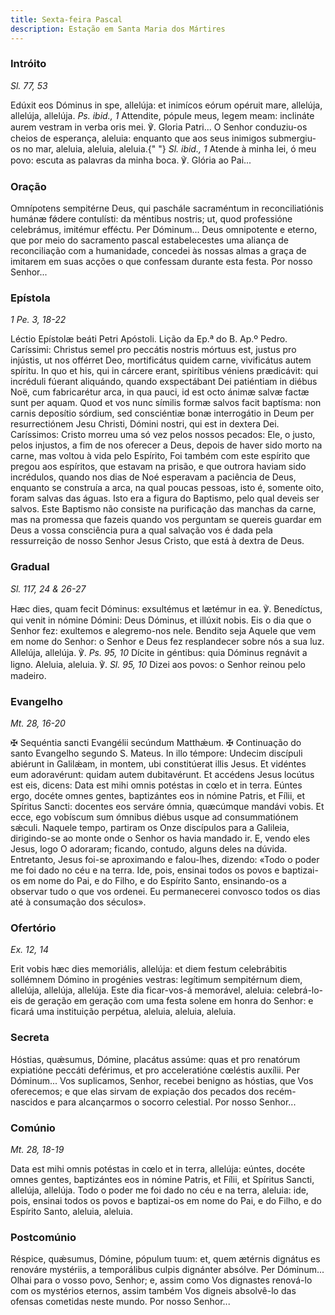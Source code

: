 ```yaml
---
title: Sexta-feira Pascal
description: Estação em Santa Maria dos Mártires
---
```


### Intróito

<em>Sl. 77, 53</em>

<div class="side-by-side not-content">
  <span>
    Edúxit eos Dóminus in spe, allelúja: et inimícos eórum opéruit mare,
    allelúja, allelúja, allelúja. <em>Ps. ibid., 1</em> Attendite, pópule meus,
    legem meam: inclináte aurem vestram in verba oris mei. ℣. Gloria Patri...
  </span>
  <span>
    O Senhor conduziu-os cheios de esperança, aleluia: enquanto que aos seus
    inimigos submergiu-os no mar, aleluia, aleluia, aleluia.{" "}
    <em>Sl. ibid., 1</em>
    Atende à minha lei, ó meu povo: escuta as palavras da minha boca. ℣. Glória ao
    Pai...
  </span>
</div>

### Oração

<div class="side-by-side not-content">
  <span>
    Omnípotens sempitérne Deus, qui paschále sacraméntum in reconciliatiónis
    humánæ fǿdere contulísti: da méntibus nostris; ut, quod professióne
    celebrámus, imitémur efféctu. Per Dóminum...
  </span>
  <span>
    Deus omnipotente e eterno, que por meio do sacramento pascal estabelecestes
    uma aliança de reconciliação com a humanidade, concedei às nossas almas a
    graça de imitarem em suas acções o que confessam durante esta festa. Por
    nosso Senhor...
  </span>
</div>

### Epístola

<em>1 Pe. 3, 18-22</em>

<div class="side-by-side not-content">
  <span>Léctio Epístolæ beáti Petri Apóstoli.</span>
  <span>Lição da Ep.ª do B. Ap.º Pedro.</span>
  <span>
    Caríssimi: Christus semel pro peccátis nostris mórtuus est, justus pro
    injústis, ut nos offérret Deo, mortificátus quidem carne, vivificátus autem
    spíritu. In quo et his, qui in cárcere erant, spirítibus véniens prædicávit:
    qui incréduli fúerant aliquándo, quando exspectábant Dei patiéntiam in
    diébus Noë, cum fabricarétur arca, in qua pauci, id est octo ánimæ salvæ
    factæ sunt per aquam. Quod et vos nunc símilis formæ salvos facit baptísma:
    non carnis deposítio sórdium, sed consciéntiæ bonæ interrogátio in Deum per
    resurrectiónem Jesu Christi, Dómini nostri, qui est in dextera Dei.
  </span>
  <span>
    Caríssimos: Cristo morreu uma só vez pelos nossos pecados: Ele, o justo,
    pelos injustos, a fim de nos oferecer a Deus, depois de haver sido morto na
    carne, mas voltou à vida pelo Espírito, Foi também com este espírito que
    pregou aos espíritos, que estavam na prisão, e que outrora haviam sido
    incrédulos, quando nos dias de Noé esperavam a paciência de Deus, enquanto
    se construía a arca, na qual poucas pessoas, isto é, somente oito, foram
    salvas das águas. Isto era a figura do Baptismo, pelo qual deveis ser
    salvos. Este Baptismo não consiste na purificação das manchas da carne, mas
    na promessa que fazeis quando vos perguntam se quereis guardar em Deus a
    vossa consciência pura a qual salvação vos é dada pela ressurreição de nosso
    Senhor Jesus Cristo, que está à dextra de Deus.
  </span>
</div>

### Gradual

<em>Sl. 117, 24 & 26-27</em>

<div class="side-by-side not-content">
  <span>
    Hæc dies, quam fecit Dóminus: exsultémus et lætémur in ea. ℣. Benedíctus,
    qui venit in nómine Dómini: Deus Dóminus, et illúxit nobis.
  </span>
  <span>
    Eis o dia que o Senhor fez: exultemos e alegremo-nos nele. Bendito seja
    Aquele que vem em nome do Senhor: o Senhor e Deus fez resplandecer sobre nós
    a sua luz.
  </span>
  <span>
    Allelúja, allelúja. ℣. <em>Ps. 95, 10</em> Dícite in géntibus: quia Dóminus
    regnávit a ligno.
  </span>
  <span>
    Aleluia, aleluia. ℣. <em>Sl. 95, 10</em> Dizei aos povos: o Senhor reinou
    pelo madeiro.
  </span>
</div>

### Evangelho

<em>Mt. 28, 16-20</em>

<div class="side-by-side not-content">
  <span>
    <span class="text-red-500">✠</span> Sequéntia sancti Evangélii secúndum
    Matthǽum.
  </span>
  <span>
    <span class="text-red-500">✠</span> Continuação do santo Evangelho segundo
    S. Mateus.
  </span>
  <span>
    In illo témpore: Undecim discípuli abiérunt in Galilǽam, in montem, ubi
    constitúerat illis Jesus. Et vidéntes eum adoravérunt: quidam autem
    dubitavérunt. Et accédens Jesus locútus est eis, dicens: Data est mihi omnis
    potéstas in cœlo et in terra. Eúntes ergo, docéte omnes gentes, baptizántes
    eos in nómine Patris, et Fílii, et Spíritus Sancti: docentes eos serváre
    ómnia, quæcúmque mandávi vobis. Et ecce, ego vobíscum sum ómnibus diébus
    usque ad consummatiónem sǽculi.
  </span>
  <span>
    Naquele tempo, partiram os Onze discípulos para a Galileia, dirigindo-se ao
    monte onde o Senhor os havia mandado ir. E, vendo eles Jesus, logo O
    adoraram; ficando, contudo, alguns deles na dúvida. Entretanto, Jesus foi-se
    aproximando e falou-lhes, dizendo: «Todo o poder me foi dado no céu e na
    terra. Ide, pois, ensinai todos os povos e baptizai-os em nome do Pai, e do
    Filho, e do Espírito Santo, ensinando-os a observar tudo o que vos ordenei.
    Eu permanecerei convosco todos os dias até à consumação dos séculos».
  </span>
</div>

### Ofertório

<em>Ex. 12, 14</em>

<div class="side-by-side not-content">
  <span>
    Erit vobis hæc dies memoriális, allelúja: et diem festum celebrábitis
    sollémnem Dómino in progénies vestras: legítimum sempitérnum diem, allelúja,
    allelúja, allelúja.
  </span>
  <span>
    Este dia ficar-vos-á memorável, aleluia: celebrá-lo-eis de geração em
    geração com uma festa solene em honra do Senhor: e ficará uma instituição
    perpétua, aleluia, aleluia, aleluia.
  </span>
</div>

### Secreta

<div class="side-by-side not-content">
  <span>
    Hóstias, quǽsumus, Dómine, placátus assúme: quas et pro renatórum expiatióne
    peccáti deférimus, et pro acceleratióne cœléstis auxílii. Per Dóminum...
  </span>
  <span>
    Vos suplicamos, Senhor, recebei benigno as hóstias, que Vos oferecemos; e
    que elas sirvam de expiação dos pecados dos recém-nascidos e para
    alcançarmos o socorro celestial. Por nosso Senhor...
  </span>
</div>

### Comúnio

<em>Mt. 28, 18-19</em>

<div class="side-by-side not-content">
  <span>
    Data est mihi omnis potéstas in cœlo et in terra, allelúja: eúntes, docéte
    omnes gentes, baptizántes eos in nómine Patris, et Fílii, et Spíritus
    Sancti, allelúja, allelúja.
  </span>
  <span>
    Todo o poder me foi dado no céu e na terra, aleluia: ide, pois, ensinai
    todos os povos e baptizai-os em nome do Pai, e do Filho, e do Espírito
    Santo, aleluia, aleluia.
  </span>
</div>

### Postcomúnio

<div class="side-by-side not-content">
  <span>
    Réspice, quǽsumus, Dómine, pópulum tuum: et, quem ætérnis dignátus es
    renováre mystériis, a temporálibus culpis dignánter absólve. Per Dóminum...
  </span>
  <span>
    Olhai para o vosso povo, Senhor; e, assim como Vos dignastes renová-lo com
    os mystérios eternos, assim também Vos digneis absolvê-lo das ofensas
    cometidas neste mundo. Por nosso Senhor...
  </span>
</div>
